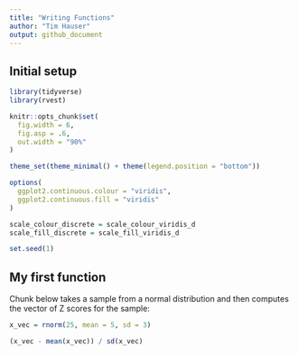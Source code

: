 ```yaml
---
title: "Writing Functions"
author: "Tim Hauser"
output: github_document
---
```


## Initial setup

```r
library(tidyverse)
library(rvest)

knitr::opts_chunk$set(
  fig.width = 6,
  fig.asp = .6,
  out.width = "90%"
)

theme_set(theme_minimal() + theme(legend.position = "bottom"))

options(
  ggplot2.continuous.colour = "viridis",
  ggplot2.continuous.fill = "viridis"
)

scale_colour_discrete = scale_colour_viridis_d
scale_fill_discrete = scale_fill_viridis_d

set.seed(1)
```

## My first function

Chunk below takes a sample from a normal distribution and then computes the vector of Z scores for the sample:

```r
x_vec = rnorm(25, mean = 5, sd = 3)

(x_vec - mean(x_vec)) / sd(x_vec)
```





